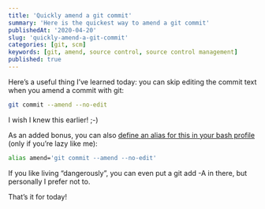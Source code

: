 ```yaml
---
title: 'Quickly amend a git commit'
summary: 'Here is the quickest way to amend a git commit'
publishedAt: '2020-04-20'
slug: 'quickly-amend-a-git-commit'
categories: [git, scm]
keywords: [git, amend, source control, source control management]
published: true
---
```


Here’s a useful thing I’ve learned today: you can skip editing the commit text when you amend a commit with git:

```bash
git commit --amend --no-edit
```

I wish I knew this earlier! ;-)

As an added bonus, you can also [define an alias for this in your bash profile](https://twitter.com/ThomasBurleson/status/1251499888979906560) (only if you’re lazy like me):

```bash
alias amend='git commit --amend --no-edit'
```

If you like living “dangerously”, you can even put a git add -A in there, but personally I prefer not to.

That’s it for today!

<BlogPostSignature />
